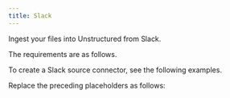 ```yaml
---
title: Slack
---
```



<FirstTimeAPISourceConnector />

Ingest your files into Unstructured from Slack.

The requirements are as follows.


<SlackPrerequisites />

To create a Slack source connector, see the following examples.


<CodeGroup>
    <SlackSDK />
    <SlackAPIRESTCreate />
</CodeGroup>

Replace the preceding placeholders as follows:


<SlackAPIPlaceholders />

